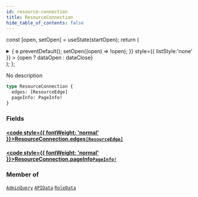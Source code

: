 ```yaml
---
id: resource-connection
title: ResourceConnection
hide_table_of_contents: false
---
```






const [open, setOpen] = useState(startOpen);
return (
<details {...(open ? { open: true } : {})} className="details" style={{ border:'none', boxShadow:'none', background:'var(--ifm-background-color)' }}>
<summary
onClick={(e) => {
e.preventDefault();
setOpen((open) => !open);
}}
style={{ listStyle:'none' }} >
{open ? dataOpen : dataClose}
</summary>
{open && children}
</details>
);
};

No description

```graphql
type ResourceConnection {
  edges: [ResourceEdge]
  pageInfo: PageInfo!
}
```

### Fields

#### [<code style={{ fontWeight: 'normal' }}>ResourceConnection.<b>edges</b></code>](#)<Bullet />[`[ResourceEdge]`](/api/objects/resource-edge) <Badge class="badge badge--secondary" text="list"/> <Badge class="badge badge--secondary" text="object"/>

>

#### [<code style={{ fontWeight: 'normal' }}>ResourceConnection.<b>pageInfo</b></code>](#)<Bullet />[`PageInfo!`](/api/objects/page-info) <Badge class="badge badge--secondary" text="non-null"/> <Badge class="badge badge--secondary" text="object"/>

>

### Member of

[`AdminQuery`](/api/objects/admin-query) <Badge class="badge badge--secondary" text="object"/><Bullet />[`APIData`](/api/objects/apidata) <Badge class="badge badge--secondary" text="object"/><Bullet />[`RoleData`](/api/objects/role-data) <Badge class="badge badge--secondary" text="object"/>
